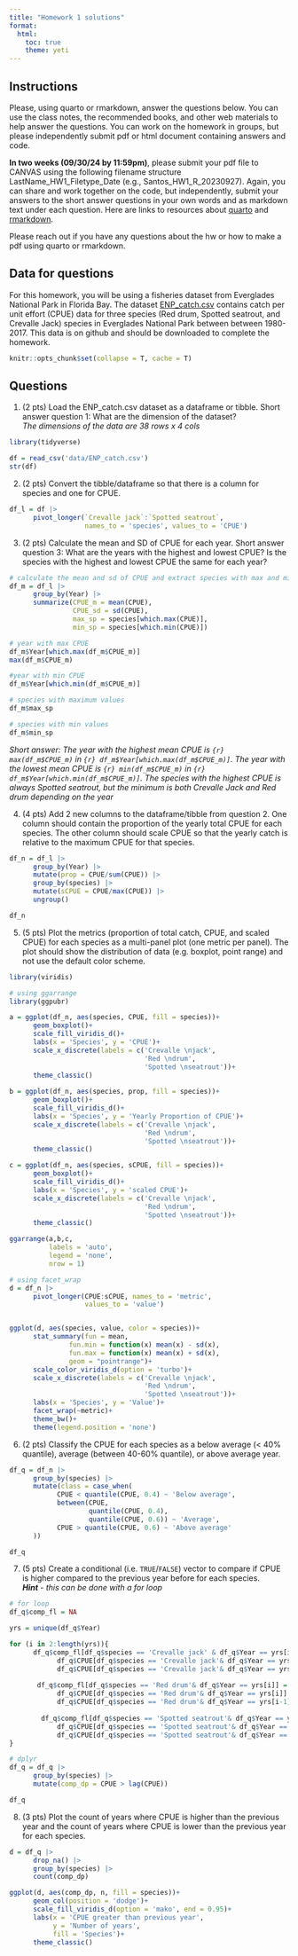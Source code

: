 ```yaml
---
title: "Homework 1 solutions"
format: 
  html:
    toc: true
    theme: yeti
---
```


## Instructions

Please, using quarto or rmarkdown, answer the questions below. You can use the class notes, the recommended books, and other web materials to help answer the questions. You can work on the homework in groups, but please independently submit pdf or html document containing answers and code.

**In two weeks (09/30/24 by 11:59pm)**, please submit your pdf file to CANVAS using the following filename structure LastName_HW1_Filetype_Date (e.g., Santos_HW1_R_20230927). Again, you can share and work together on the code, but independently, submit your answers to the short answer questions in your own words and as markdown text under each question. Here are links to resources about [quarto](https://r4ds.hadley.nz/quarto) and [rmarkdown](https://rmarkdown.rstudio.com/lesson-1.html).

Please reach out if you have any questions about the hw or how to make a pdf using quarto or rmarkdown.

## Data for questions

For this homework, you will be using a fisheries dataset from Everglades National Park in Florida Bay. The dataset [ENP_catch.csv](https://github.com/SeascapeEcologyLab-workshops/BSC6926-B52_Fall2024/blob/main/data/ENP_catch.csv) contains catch per unit effort (CPUE) data for three species (Red drum, Spotted seatrout, and Crevalle Jack) species in Everglades National Park between between 1980-2017. This data is on github and should be downloaded to complete the homework.

```r
knitr::opts_chunk$set(collapse = T, cache = T)
```

## Questions

1.  (2 pts) Load the ENP_catch.csv dataset as a dataframe or tibble. Short answer question 1: What are the dimension of the dataset?\
    *The dimensions of the data are 38 rows x 4 cols*

```r
library(tidyverse)

df = read_csv('data/ENP_catch.csv')
str(df)

```

2.  (2 pts) Convert the tibble/dataframe so that there is a column for species and one for CPUE.

```r
df_l = df |> 
      pivot_longer(`Crevalle jack`:`Spotted seatrout`, 
                   names_to = 'species', values_to = 'CPUE')
```

3.  (2 pts) Calculate the mean and SD of CPUE for each year. Short answer question 3: What are the years with the highest and lowest CPUE? Is the species with the highest and lowest CPUE the same for each year?\

```r
# calculate the mean and sd of CPUE and extract species with max and min per year
df_m = df_l |> 
      group_by(Year) |> 
      summarize(CPUE_m = mean(CPUE),
                CPUE_sd = sd(CPUE),
                max_sp = species[which.max(CPUE)],
                min_sp = species[which.min(CPUE)])

# year with max CPUE
df_m$Year[which.max(df_m$CPUE_m)]
max(df_m$CPUE_m)

#year with min CPUE
df_m$Year[which.min(df_m$CPUE_m)]

# species with maximum values 
df_m$max_sp

# species with min values
df_m$min_sp

```

*Short answer: The year with the highest mean CPUE is `{r} max(df_m$CPUE_m)` in `{r} df_m$Year[which.max(df_m$CPUE_m)]`. The year with the lowest mean CPUE is `{r} min(df_m$CPUE_m)` in `{r} df_m$Year[which.min(df_m$CPUE_m)]`. The species with the highest CPUE is always Spotted seatrout, but the minimum is both Crevalle Jack and Red drum depending on the year*

4.  (4 pts) Add 2 new columns to the dataframe/tibble from question 2. One column should contain the proportion of the yearly total CPUE for each species. The other column should scale CPUE so that the yearly catch is relative to the maximum CPUE for that species.\

```r
df_n = df_l |> 
      group_by(Year) |> 
      mutate(prop = CPUE/sum(CPUE)) |> 
      group_by(species) |> 
      mutate(sCPUE = CPUE/max(CPUE)) |> 
      ungroup()

df_n
```


5.  (5 pts) Plot the metrics (proportion of total catch, CPUE, and scaled CPUE) for each species as a multi-panel plot (one metric per panel). The plot should show the distribution of data (e.g. boxplot, point range) and not use the default color scheme.\
```r
library(viridis)

# using ggarrange
library(ggpubr)

a = ggplot(df_n, aes(species, CPUE, fill = species))+
      geom_boxplot()+
      scale_fill_viridis_d()+
      labs(x = 'Species', y = 'CPUE')+
      scale_x_discrete(labels = c('Crevalle \njack',
                                  'Red \ndrum',
                                  'Spotted \nseatrout'))+
      theme_classic()
      
b = ggplot(df_n, aes(species, prop, fill = species))+
      geom_boxplot()+
      scale_fill_viridis_d()+
      labs(x = 'Species', y = 'Yearly Proportion of CPUE')+
      scale_x_discrete(labels = c('Crevalle \njack',
                                  'Red \ndrum',
                                  'Spotted \nseatrout'))+
      theme_classic()

c = ggplot(df_n, aes(species, sCPUE, fill = species))+
      geom_boxplot()+
      scale_fill_viridis_d()+
      labs(x = 'Species', y = 'scaled CPUE')+
      scale_x_discrete(labels = c('Crevalle \njack',
                                  'Red \ndrum',
                                  'Spotted \nseatrout'))+
      theme_classic()

ggarrange(a,b,c,
          labels = 'auto',
          legend = 'none',
          nrow = 1)

# using facet_wrap
d = df_n |> 
      pivot_longer(CPUE:sCPUE, names_to = 'metric', 
                   values_to = 'value')


ggplot(d, aes(species, value, color = species))+
      stat_summary(fun = mean,
               fun.min = function(x) mean(x) - sd(x), 
               fun.max = function(x) mean(x) + sd(x), 
               geom = "pointrange")+
      scale_color_viridis_d(option = 'turbo')+
      scale_x_discrete(labels = c('Crevalle \njack',
                                  'Red \ndrum',
                                  'Spotted \nseatrout'))+
      labs(x = 'Species', y = 'Value')+
      facet_wrap(~metric)+
      theme_bw()+
      theme(legend.position = 'none')
```


6.  (2 pts) Classify the CPUE for each species as a below average (< 40% quantile), average (between 40-60% quantile), or above average year.\
```r
df_q = df_n |> 
      group_by(species) |> 
      mutate(class = case_when(
            CPUE < quantile(CPUE, 0.4) ~ 'Below average',
            between(CPUE, 
                    quantile(CPUE, 0.4), 
                    quantile(CPUE, 0.6)) ~ 'Average',
            CPUE > quantile(CPUE, 0.6) ~ 'Above average'
      ))

df_q
```


7.  (5 pts) Create a conditional (i.e. `TRUE`/`FALSE`) vector to compare if CPUE is higher compared to the previous year before for each species.\
    ***Hint** - this can be done with a for loop*\
```r
# for loop 
df_q$comp_fl = NA

yrs = unique(df_q$Year)

for (i in 2:length(yrs)){
      df_q$comp_fl[df_q$species == 'Crevalle jack' & df_q$Year == yrs[i]] = 
            df_q$CPUE[df_q$species == 'Crevalle jack'& df_q$Year == yrs[i]] > 
            df_q$CPUE[df_q$species == 'Crevalle jack'& df_q$Year == yrs[i-1]]
      
       df_q$comp_fl[df_q$species == 'Red drum'& df_q$Year == yrs[i]] = 
            df_q$CPUE[df_q$species == 'Red drum'& df_q$Year == yrs[i]] > 
            df_q$CPUE[df_q$species == 'Red drum'& df_q$Year == yrs[i-1]]
       
        df_q$comp_fl[df_q$species == 'Spotted seatrout'& df_q$Year == yrs[i]] = 
            df_q$CPUE[df_q$species == 'Spotted seatrout'& df_q$Year == yrs[i]] > 
            df_q$CPUE[df_q$species == 'Spotted seatrout'& df_q$Year == yrs[i-1]]
}

# dplyr
df_q = df_q |> 
      group_by(species) |> 
      mutate(comp_dp = CPUE > lag(CPUE))

df_q
```


8.  (3 pts) Plot the count of years where CPUE is higher than the previous year and the count of years where CPUE is lower than the previous year for each species.\
```r
d = df_q |> 
      drop_na() |> 
      group_by(species) |> 
      count(comp_dp) 

ggplot(d, aes(comp_dp, n, fill = species))+
      geom_col(position = 'dodge')+
      scale_fill_viridis_d(option = 'mako', end = 0.95)+
      labs(x = 'CPUE greater than previous year',
           y = 'Number of years', 
           fill = 'Species')+
      theme_classic()

```

